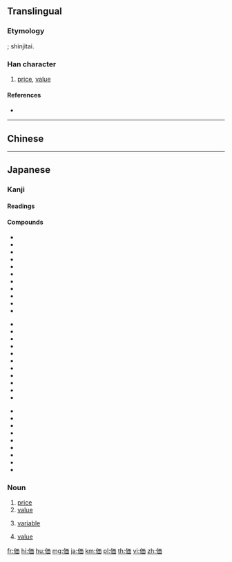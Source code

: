 {{character info/new}}
{{also|價}}
==Translingual==
{{Han simplified forms|價|価|价}}

===Etymology===
{{Han simp|價|f=貝|t=&nbsp;}}; shinjitai.

===Han character===
{{Han char|rn=9|rad=人|as=06|sn=8|four=21260|canj=OMLW|ids=⿰亻覀}}

# [[price]], [[value]]

====References====
* {{Han ref|kx=0102.291|dkj=00628|dj=0218.110|hdz=10146.010|uh=4FA1|ud=20385}}

----
==Chinese==
{{zh-see|似|v}}

----

==Japanese==

===Kanji===
{{ja-kanji|grade=5|rs=人06|style=s|kyu=價}}

====Readings====
{{ja-readings
|goon=[[け]] (ke) {{qualifier|non-[[w:Jōyō kanji|Jōyō]] reading}}
|kanon=[[か]] (ka)
|kun=[[あたい]] (atai)
}}

====Compounds====
{{top3}}
* {{ja-r|評価|ひょうか}}
* {{ja-r|価格|かかく}}
* {{ja-r|対価|たいか}}
* {{ja-r|高価|こうか}}
* {{ja-r|原価|げんか}}
* {{ja-r|代価|だいか}}
* {{ja-r|物価|ぶっか}}
* {{ja-r|安価|あんか}}
* {{ja-r|減価|げんか}}
* {{ja-r|廉価|れんか}}
* {{ja-r|減価償却|げんかしょうきゃく}}
{{mid3}}
* {{ja-r|評価勘定|ひょうかかんじょう}}
* {{ja-r|等価|とうか}}
* {{ja-r|紙価|しか}}
* {{ja-r|年金終価率|ねんきんしゅうかりつ}}
* {{ja-r|真価|しんか}}
* {{ja-r|原価管理|げんかかんり}}
* {{ja-r|減価償却費|げんかしょうきゃくひ}}
* {{ja-r|評価性引当金|ひょうかせいひきあてきん}}
* {{ja-r|行為無価値論|こういむかちろん}}
* {{ja-r|結果無価値論|けっかむかちろん}}
* {{ja-r|複利終価率|ふくりしゅうかりつ}}
{{mid3}}
* {{ja-r|薬価|やっか}}
* {{ja-r|現価|げんか}}
* {{ja-r|増価|ぞうか}}
* {{ja-r|地価|ちか}}
* {{ja-r|予価|よか}}
* {{ja-r|複利年金現価率|ふくりねんきんげんかりつ}}
* {{ja-r|複利現価率|ふくりげんかりつ}}
* {{ja-r|米価|べいか}}
* {{ja-r|無価値|むかち}}
{{bottom}}

===Noun===
{{ja-noun|あたい}}

# [[price]]
# [[value]]
# {{lb|ja|computers|sort=あたい}} [[variable]]
# {{lb|ja|mathematics|sort=あたい}} [[value]]

[[fr:価]]
[[hi:価]]
[[hu:価]]
[[mg:価]]
[[ja:価]]
[[km:価]]
[[pl:価]]
[[th:価]]
[[vi:価]]
[[zh:価]]